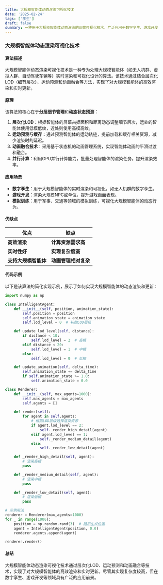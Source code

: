 ```yaml
---
title: 大规模智能体动态渲染可视化技术
date: '2025-02-24'
tags: ['孪生']
draft: false
summary: 一种用于大规模智能体动态渲染的高效可视化技术，广泛应用于数字孪生、游戏开发等领域。
---
```


### 大规模智能体动态渲染可视化技术

#### 算法描述

大规模智能体动态渲染可视化技术是一种专为处理大规模智能体（如无人机群、虚拟人群、自动驾驶车辆等）实时渲染和可视化设计的算法。该技术通过结合层次化LOD（细节层次）、运动预测和动画融合等方法，实现了对大规模智能体的高效渲染和实时更新。

#### 原理

该算法的核心在于**分层细节管理**和**动态状态预测**：

1. **层次化LOD**：根据智能体的屏幕占据面积和距离动态调整细节层次，远处的智能体使用低模低纹，近处则使用高模高纹。
2. **运动预测与缓存**：通过预测智能体的运动轨迹，提前加载和缓存相关资源，减少渲染时的延迟。
3. **动画融合技术**：采用基于状态机的动画管理系统，实现智能体动画的平滑过渡和融合。
4. **并行计算**：利用GPU并行计算能力，批量处理智能体的渲染任务，提升渲染效率。

#### 应用场景

- **数字孪生**：用于大规模智能体的实时渲染和可视化，如无人机群的数字孪生。
- **游戏开发**：渲染大规模NPC或单位，提升游戏画面表现。
- **模拟训练**：用于军事、交通等领域的模拟训练，可视化大规模智能体的动态行为。

#### 优缺点

| **优点**             | **缺点**             |
| -------------------- | -------------------- |
| **高效渲染**         | **计算资源需求高**   |
| **实时性好**         | **实现复杂度高**     |
| **支持大规模智能体** | **动画管理相对复杂** |

#### 代码示例

以下是该算法的简化实现示例，展示了如何实现大规模智能体的动态渲染和更新：

```python
import numpy as np

class IntelligentAgent:
    def __init__(self, position, animation_state):
        self.position = position
        self.animation_state = animation_state
        self.lod_level = 0  # 初始LOD层级

    def update_lod_level(self, distance):
        if distance < 10:
            self.lod_level = 2  # 高模
        elif distance < 20:
            self.lod_level = 1  # 中模
        else:
            self.lod_level = 0  # 低模

    def update_animation(self, delta_time):
        self.animation_state += delta_time
        if self.animation_state >= 1.0:
            self.animation_state = 0.0

class Renderer:
    def __init__(self, max_agents=1000):
        self.max_agents = max_agents
        self.agents = []

    def render(self):
        for agent in self.agents:
            # 根据LOD层级选择渲染资源
            if agent.lod_level == 2:
                self._render_high_detail(agent)
            elif agent.lod_level == 1:
                self._render_medium_detail(agent)
            else:
                self._render_low_detail(agent)

    def _render_high_detail(self, agent):
        # 渲染高模
        pass

    def _render_medium_detail(self, agent):
        # 渲染中模
        pass

    def _render_low_detail(self, agent):
        # 渲染低模
        pass

# 示例用法
renderer = Renderer(max_agents=1000)
for _ in range(1000):
    position = np.random.rand(3)  # 随机生成位置
    agent = IntelligentAgent(position, 0.0)
    renderer.agents.append(agent)

renderer.render()
```

#### 总结

大规模智能体动态渲染可视化技术通过层次化LOD、运动预测和动画融合等技术，实现了对大规模智能体的高效渲染和实时更新。尽管其实现复杂度较高，但在数字孪生、游戏开发等领域具有广泛的应用前景。
